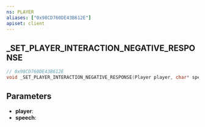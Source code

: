 ```yaml
---
ns: PLAYER
aliases: ["0x98CD760DE43B612E"]
apiset: client
---
```

## _SET_PLAYER_INTERACTION_NEGATIVE_RESPONSE

```c
// 0x98CD760DE43B612E
void _SET_PLAYER_INTERACTION_NEGATIVE_RESPONSE(Player player, char* speech);
```


## Parameters
* **player**:
* **speech**: